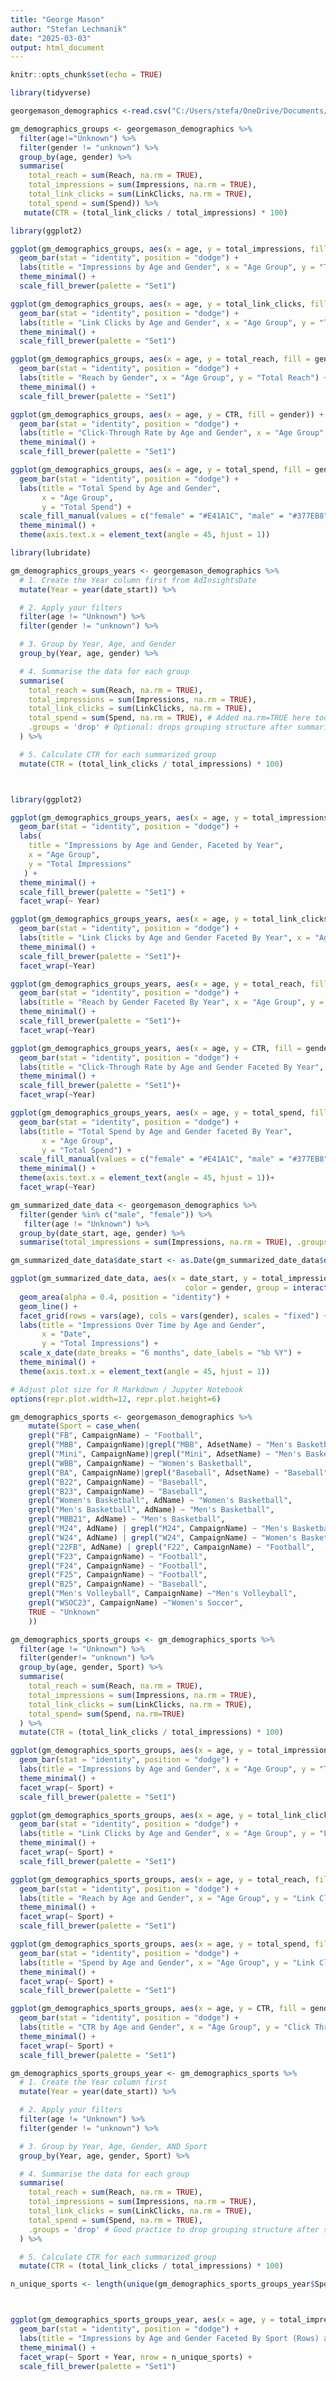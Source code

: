---
title: "George Mason"
author: "Stefan Lechmanik"
date: "2025-03-03"
output: html_document
---

```{r setup, include=FALSE}
knitr::opts_chunk$set(echo = TRUE)
```

```{r}
library(tidyverse)
```

```{r}
georgemason_demographics <-read.csv("C:/Users/stefa/OneDrive/Documents/Capstone/George Mason Meta Ads Insights by Demographis 2022 - 2025.csv")
```

```{r}
gm_demographics_groups <- georgemason_demographics %>% 
  filter(age!="Unknown") %>% 
  filter(gender != "unknown") %>% 
  group_by(age, gender) %>% 
  summarise(
    total_reach = sum(Reach, na.rm = TRUE),
    total_impressions = sum(Impressions, na.rm = TRUE),
    total_link_clicks = sum(LinkClicks, na.rm = TRUE),
    total_spend = sum(Spend)) %>% 
   mutate(CTR = (total_link_clicks / total_impressions) * 100)
```

```{r}
library(ggplot2)

ggplot(gm_demographics_groups, aes(x = age, y = total_impressions, fill = gender)) +
  geom_bar(stat = "identity", position = "dodge") +
  labs(title = "Impressions by Age and Gender", x = "Age Group", y = "Total Impressions") +
  theme_minimal() +
  scale_fill_brewer(palette = "Set1")
```

```{r}
ggplot(gm_demographics_groups, aes(x = age, y = total_link_clicks, fill = gender)) +
  geom_bar(stat = "identity", position = "dodge") +
  labs(title = "Link Clicks by Age and Gender", x = "Age Group", y = "Total Link Clicks") +
  theme_minimal() +
  scale_fill_brewer(palette = "Set1")
```

```{r}
ggplot(gm_demographics_groups, aes(x = age, y = total_reach, fill = gender)) +
  geom_bar(stat = "identity", position = "dodge") +
  labs(title = "Reach by Gender", x = "Age Group", y = "Total Reach") +
  theme_minimal() +
  scale_fill_brewer(palette = "Set1")
```

```{r}
ggplot(gm_demographics_groups, aes(x = age, y = CTR, fill = gender)) +
  geom_bar(stat = "identity", position = "dodge") +
  labs(title = "Click-Through Rate by Age and Gender", x = "Age Group", y = "CTR (%)") +
  theme_minimal() +
  scale_fill_brewer(palette = "Set1")
```


```{r}
ggplot(gm_demographics_groups, aes(x = age, y = total_spend, fill = gender)) +
  geom_bar(stat = "identity", position = "dodge") +
  labs(title = "Total Spend by Age and Gender",
       x = "Age Group",
       y = "Total Spend") +
  scale_fill_manual(values = c("female" = "#E41A1C", "male" = "#377EB8")) +
  theme_minimal() +
  theme(axis.text.x = element_text(angle = 45, hjust = 1))
```

```{r}
library(lubridate)

gm_demographics_groups_years <- georgemason_demographics %>%
  # 1. Create the Year column first from AdInsightsDate
  mutate(Year = year(date_start)) %>%

  # 2. Apply your filters
  filter(age != "Unknown") %>%
  filter(gender != "unknown") %>%

  # 3. Group by Year, Age, and Gender
  group_by(Year, age, gender) %>%

  # 4. Summarise the data for each group
  summarise(
    total_reach = sum(Reach, na.rm = TRUE),
    total_impressions = sum(Impressions, na.rm = TRUE),
    total_link_clicks = sum(LinkClicks, na.rm = TRUE),
    total_spend = sum(Spend, na.rm = TRUE), # Added na.rm=TRUE here too, good practice
    .groups = 'drop' # Optional: drops grouping structure after summarise
  ) %>%

  # 5. Calculate CTR for each summarized group
  mutate(CTR = (total_link_clicks / total_impressions) * 100)



library(ggplot2)

ggplot(gm_demographics_groups_years, aes(x = age, y = total_impressions, fill = gender)) +
  geom_bar(stat = "identity", position = "dodge") +
  labs(
    title = "Impressions by Age and Gender, Faceted by Year",
    x = "Age Group",
    y = "Total Impressions"
   ) +
  theme_minimal() +
  scale_fill_brewer(palette = "Set1") +
  facet_wrap(~ Year)
```

```{r}
ggplot(gm_demographics_groups_years, aes(x = age, y = total_link_clicks, fill = gender)) +
  geom_bar(stat = "identity", position = "dodge") +
  labs(title = "Link Clicks by Age and Gender Faceted By Year", x = "Age Group", y = "Total Link Clicks") +
  theme_minimal() +
  scale_fill_brewer(palette = "Set1")+
  facet_wrap(~Year)
```

```{r}
ggplot(gm_demographics_groups_years, aes(x = age, y = total_reach, fill = gender)) +
  geom_bar(stat = "identity", position = "dodge") +
  labs(title = "Reach by Gender Faceted By Year", x = "Age Group", y = "Total Reach") +
  theme_minimal() +
  scale_fill_brewer(palette = "Set1")+
  facet_wrap(~Year)
```

```{r}
ggplot(gm_demographics_groups_years, aes(x = age, y = CTR, fill = gender)) +
  geom_bar(stat = "identity", position = "dodge") +
  labs(title = "Click-Through Rate by Age and Gender Faceted By Year", x = "Age Group", y = "CTR (%)") +
  theme_minimal() +
  scale_fill_brewer(palette = "Set1")+
  facet_wrap(~Year)
```


```{r}
ggplot(gm_demographics_groups_years, aes(x = age, y = total_spend, fill = gender)) +
  geom_bar(stat = "identity", position = "dodge") +
  labs(title = "Total Spend by Age and Gender faceted By Year",
       x = "Age Group",
       y = "Total Spend") +
  scale_fill_manual(values = c("female" = "#E41A1C", "male" = "#377EB8")) +
  theme_minimal() +
  theme(axis.text.x = element_text(angle = 45, hjust = 1))+
  facet_wrap(~Year)
```



```{r}
gm_summarized_date_data <- georgemason_demographics %>%
  filter(gender %in% c("male", "female")) %>% 
   filter(age != "Unknown") %>% 
  group_by(date_start, age, gender) %>%
  summarise(total_impressions = sum(Impressions, na.rm = TRUE), .groups = "drop")

gm_summarized_date_data$date_start <- as.Date(gm_summarized_date_data$date_start)

ggplot(gm_summarized_date_data, aes(x = date_start, y = total_impressions, 
                                       color = gender, group = interaction(age, gender))) +
  geom_area(alpha = 0.4, position = "identity") +  
  geom_line() +  
  facet_grid(rows = vars(age), cols = vars(gender), scales = "fixed") + 
  labs(title = "Impressions Over Time by Age and Gender",
       x = "Date",
       y = "Total Impressions") +
  scale_x_date(date_breaks = "6 months", date_labels = "%b %Y") +  
  theme_minimal() +
  theme(axis.text.x = element_text(angle = 45, hjust = 1))

# Adjust plot size for R Markdown / Jupyter Notebook
options(repr.plot.width=12, repr.plot.height=6)
```

```{r}
gm_demographics_sports <- georgemason_demographics %>% 
    mutate(Sport = case_when(
    grepl("FB", CampaignName) ~ "Football",
    grepl("MBB", CampaignName)|grepl("MBB", AdsetName) ~ "Men's Basketball",
    grepl("Mini", CampaignName)|grepl("Mini", AdsetName) ~ "Men's Basketball",
    grepl("WBB", CampaignName) ~ "Women's Basketball",
    grepl("BA", CampaignName)|grepl("Baseball", AdsetName) ~ "Baseball",
    grepl("B22", CampaignName) ~ "Baseball",
    grepl("B23", CampaignName) ~ "Baseball",
    grepl("Women's Basketball", AdName) ~ "Women's Basketball",
    grepl("Men's Basketball", AdName) ~ "Men's Basketball",
    grepl("MBB21", AdName) ~ "Men's Basketball",
    grepl("M24", AdName) | grepl("M24", CampaignName) ~ "Men's Basketball",  # Added CampaignName check
    grepl("W24", AdName) | grepl("W24", CampaignName) ~ "Women's Basketball",  # Added CampaignName check
    grepl("22FB", AdName) | grepl("F22", CampaignName) ~ "Football",
    grepl("F23", CampaignName) ~ "Football",
    grepl("F24", CampaignName) ~ "Football",
    grepl("F25", CampaignName) ~ "Football",
    grepl("B25", CampaignName) ~ "Baseball",
    grepl("Men's Volleyball", CampaignName) ~"Men's Volleyball",
    grepl("WSOC23", CampaignName) ~"Women's Soccer",
    TRUE ~ "Unknown"
    ))
```



```{r}
gm_demographics_sports_groups <- gm_demographics_sports %>% 
  filter(age != "Unknown") %>% 
  filter(gender!= "unknown") %>% 
  group_by(age, gender, Sport) %>% 
  summarise(
    total_reach = sum(Reach, na.rm = TRUE),
    total_impressions = sum(Impressions, na.rm = TRUE),
    total_link_clicks = sum(LinkClicks, na.rm = TRUE),
    total_spend= sum(Spend, na.rm=TRUE)
  ) %>% 
  mutate(CTR = (total_link_clicks / total_impressions) * 100)
```

```{r}
ggplot(gm_demographics_sports_groups, aes(x = age, y = total_impressions, fill = gender)) +
  geom_bar(stat = "identity", position = "dodge") +
  labs(title = "Impressions by Age and Gender", x = "Age Group", y = "Total Impressions") +
  theme_minimal() +
  facet_wrap(~ Sport) +
  scale_fill_brewer(palette = "Set1")
```

```{r}
ggplot(gm_demographics_sports_groups, aes(x = age, y = total_link_clicks, fill = gender)) +
  geom_bar(stat = "identity", position = "dodge") +
  labs(title = "Link Clicks by Age and Gender", x = "Age Group", y = "Link Clicks") +
  theme_minimal() +
  facet_wrap(~ Sport) +
  scale_fill_brewer(palette = "Set1")
```
```{r}
ggplot(gm_demographics_sports_groups, aes(x = age, y = total_reach, fill = gender)) +
  geom_bar(stat = "identity", position = "dodge") +
  labs(title = "Reach by Age and Gender", x = "Age Group", y = "Link Clicks") +
  theme_minimal() +
  facet_wrap(~ Sport) +
  scale_fill_brewer(palette = "Set1")
```
```{r}
ggplot(gm_demographics_sports_groups, aes(x = age, y = total_spend, fill = gender)) +
  geom_bar(stat = "identity", position = "dodge") +
  labs(title = "Spend by Age and Gender", x = "Age Group", y = "Link Clicks") +
  theme_minimal() +
  facet_wrap(~ Sport) +
  scale_fill_brewer(palette = "Set1")
```


```{r}
ggplot(gm_demographics_sports_groups, aes(x = age, y = CTR, fill = gender)) +
  geom_bar(stat = "identity", position = "dodge") +
  labs(title = "CTR by Age and Gender", x = "Age Group", y = "Click Through Rate") +
  theme_minimal() +
  facet_wrap(~ Sport) +
  scale_fill_brewer(palette = "Set1")
```

```{r}
gm_demographics_sports_groups_year <- gm_demographics_sports %>%
  # 1. Create the Year column first
  mutate(Year = year(date_start)) %>%

  # 2. Apply your filters
  filter(age != "Unknown") %>%
  filter(gender != "unknown") %>%

  # 3. Group by Year, Age, Gender, AND Sport
  group_by(Year, age, gender, Sport) %>%

  # 4. Summarise the data for each group
  summarise(
    total_reach = sum(Reach, na.rm = TRUE),
    total_impressions = sum(Impressions, na.rm = TRUE),
    total_link_clicks = sum(LinkClicks, na.rm = TRUE),
    total_spend = sum(Spend, na.rm = TRUE),
    .groups = 'drop' # Good practice to drop grouping structure after summarise
  ) %>%

  # 5. Calculate CTR for each summarized group
  mutate(CTR = (total_link_clicks / total_impressions) * 100)
```


```{r}
n_unique_sports <- length(unique(gm_demographics_sports_groups_year$Sport))



ggplot(gm_demographics_sports_groups_year, aes(x = age, y = total_impressions, fill = gender)) +
  geom_bar(stat = "identity", position = "dodge") +
  labs(title = "Impressions by Age and Gender Faceted By Sport (Rows) and Year", x = "Age Group", y = "Total Impressions") +
  theme_minimal() +
  facet_wrap(~ Sport + Year, nrow = n_unique_sports) +
  scale_fill_brewer(palette = "Set1")
```

